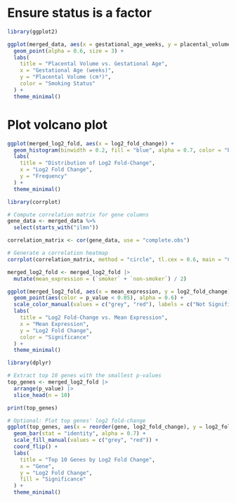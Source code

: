# Ensure status is a factor
```r
library(ggplot2)

ggplot(merged_data, aes(x = gestational_age_weeks, y = placental_volume_cm3, color = status)) +
  geom_point(alpha = 0.6, size = 3) +
  labs(
    title = "Placental Volume vs. Gestational Age",
    x = "Gestational Age (weeks)",
    y = "Placental Volume (cm³)",
    color = "Smoking Status"
  ) +
  theme_minimal()

```
# Plot volcano plot
```r
ggplot(merged_log2_fold, aes(x = log2_fold_change)) +
  geom_histogram(binwidth = 0.2, fill = "blue", alpha = 0.7, color = "black") +
  labs(
    title = "Distribution of Log2 Fold-Change",
    x = "Log2 Fold Change",
    y = "Frequency"
  ) +
  theme_minimal()


```



```r
library(corrplot)

# Compute correlation matrix for gene columns
gene_data <- merged_data %>% 
  select(starts_with("ilmn"))

correlation_matrix <- cor(gene_data, use = "complete.obs")

# Generate a correlation heatmap
corrplot(correlation_matrix, method = "circle", tl.cex = 0.6, main = "Correlation Matrix of Gene Expression")

```

```r
merged_log2_fold <- merged_log2_fold |> 
  mutate(mean_expression = (`smoker` + `non-smoker`) / 2)

ggplot(merged_log2_fold, aes(x = mean_expression, y = log2_fold_change)) +
  geom_point(aes(color = p_value < 0.05), alpha = 0.6) +
  scale_color_manual(values = c("grey", "red"), labels = c("Not Significant", "Significant")) +
  labs(
    title = "Log2 Fold-Change vs. Mean Expression",
    x = "Mean Expression",
    y = "Log2 Fold Change",
    color = "Significance"
  ) +
  theme_minimal()
```
```r
library(dplyr)

# Extract top 10 genes with the smallest p-values
top_genes <- merged_log2_fold |> 
  arrange(p_value) |> 
  slice_head(n = 10)

print(top_genes)

# Optional: Plot top genes' log2 fold-change
ggplot(top_genes, aes(x = reorder(gene, log2_fold_change), y = log2_fold_change, fill = p_value < 0.05)) +
  geom_bar(stat = "identity", alpha = 0.7) +
  scale_fill_manual(values = c("grey", "red")) +
  coord_flip() +
  labs(
    title = "Top 10 Genes by Log2 Fold Change",
    x = "Gene",
    y = "Log2 Fold Change",
    fill = "Significance"
  ) +
  theme_minimal()
```
